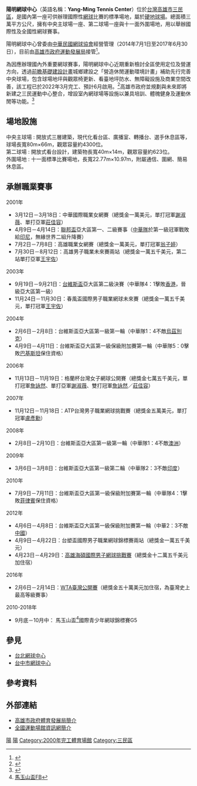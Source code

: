 {{Infobox 體育場館
|image= [[Image:Yangming_Tennis_Center_at_2012_Davis_Cup_Asia&Oceania_Group_I_Relegation_Play-off_Day_1.jpg|300px]]
|stadium_name = 陽明網球中心<br>Yang-Ming Tennis Center
|location = {{ROC}}高雄市三民區澄和路269號
|coordinates = {{coord|22|38|44|N|120|20|18|E|region:TW_type:landmark}}
|broke_ground = 1998年2月7日
|opened = 2000年9月9日
|owner = [[高雄市政府運動發展局|高雄市政府運動發展局]]
|surface = 彈性壓克力面層
|seating_capacity = 中央主球場約4300位<br>第二球場623位
}}

'''陽明網球中心'''（英語名稱：'''Yang-Ming Tennis Center'''）位於[[台灣|台灣]][[高雄市|高雄市]][[三民區|三民區]]，是國內第一座可供辦理國際性[[網球|網球]]比賽的標準場地，屬於[[硬地球場|硬地球場]]。總面積三萬平方公尺，擁有中央主球場一座、第二球場一座與十一面外圍場地，用以舉辦國際性及全國性網球賽事。

陽明網球中心曾委由[[中華民國網球協會|中華民國網球協會]]經營管理（2014年7月1日至2017年6月30日），目前由[[高雄市政府運動發展局|高雄市政府運動發展局]]接管<ref>{{cite |url = https://sports.kcg.gov.tw/ActivitiesDetailC006200.aspx?Cond=f12f71f1-68d6-4de2-b825-14dacbc077b9 |title = 高雄市政府運動發展局公告 |date = 2018-07-27 |access-date = 2018-10-28 |archive-url = https://web.archive.org/web/20181028225949/https://sports.kcg.gov.tw/ActivitiesDetailC006200.aspx?Cond=f12f71f1-68d6-4de2-b825-14dacbc077b9 |archive-date = 2018-10-28 |dead-url = yes }}</ref>。

為因應辦理國內外重要網球賽事，陽明網球中心近期重新檢討全區使用定位及營運方向，透過[[前瞻基礎建設計畫|前瞻基礎建設計畫]]城鄉建設之「營造休閒運動環境計畫」補助先行完善中央球場，包含球場地坪與觀眾椅更新、看臺地坪防水、無障礙設施及商業空間改善，該工程已於2022年3月完工、預計6月啟用。<ref>{{cite |url = https://sports.kcg.gov.tw/FileUploadCategoryListC002120.aspx?CategoryID=6db08f4b-ce6c-4fef-86e4-970a35a6736c |title = 高雄市政府運動發展局資訊公開專區 工程公告 |date = 2022-04-07 |access-date = 2022-04-22}}</ref>高雄市政府並規劃與未來即將新建之三民運動中心整合，增設室內網球場等設施以兼具培訓、體魄健身及運動休閒等功能。<ref>{{cite |url = https://cissearch.kcc.gov.tw/Upload/Attachment/BusinessReport/1390/db879021-01da-4067-9e3a-86eda2380705.pdf |title = 高雄市議會第三屆第七次定期大會 高雄市政府運動發展局業務報告 |date = 2022-04-13 |access-date = 2022-04-22}}</ref>

== 場地設施 ==
;中央主球場 : 開放式三層建築，現代化看台區、廣播室、轉播台、選手休息區等，球場長寬80m×66m，觀眾容量約4300位。
;第二球場 : 開放式看台設計，建築物長寬40m×14m，觀眾容量約623位。
;外圍場地 : 十一面標準比賽場地，長寬22.77m×10.97m，附屬通信、圍網、簡易休息區。

== 承辦職業賽事 ==
2001年
* 3月12日－3月18日：中華國際職業女網賽（總獎金一萬美元，單打冠軍[[謝淑薇|謝淑薇]]、單打亞軍[[莊佳容|莊佳容]]）
* 4月9日－4月14日：[[聯合會杯|聯邦盃]]亞大區第一、二級賽事（[[中華台北|中華隊]]於第一級冠軍戰敗給[[印尼|印尼]]，無緣世界二組升降賽）
* 7月2日－7月8日：高雄職業女網賽（總獎金一萬美元，單打冠軍[[翁子婷|翁子婷]]）
* 7月30日－8月12日：高雄男子職業未來賽兩站（總獎金一萬五千美元，第二站單打亞軍[[王宇佐|王宇佐]]）
2003年
* 9月19日－9月21日：[[台維斯盃|台維斯盃]]亞大區第二級決賽（中華隊4：1擊敗[[香港|香港]]，晉級亞大區第一級）
* 11月24日－11月30日：春風盃國際男子職業網球未來賽（總獎金一萬五千美元，單打冠軍[[王宇佐|王宇佐]]）
2004年
* 2月6日－2月8日：台維斯盃亞大區第一級第一輪（中華隊1：4不敵[[烏茲別克|烏茲別克]]）
* 4月9日－4月11日：台維斯盃亞大區第一級保級附加賽第一輪（中華隊5：0擊敗[[巴基斯坦|巴基斯坦]]保住資格）
2006年
* 11月13日－11月19日：格蘭杯台灣女子網球公開賽（總獎金七萬五千美元，單打冠軍[[詹詠然|詹詠然]]、單打亞軍[[謝淑薇|謝淑薇]]、雙打冠軍[[詹詠然|詹詠然]]／[[莊佳容|莊佳容]]）
2007年
* 11月12日－11月18日：ATP台灣男子職業網球挑戰賽（總獎金五萬美元，單打冠軍[[盧彥勳|盧彥勳]]）
2008年
* 2月8日－2月10日：台維斯盃亞大區第一級第一輪（中華隊1：4不敵[[澳洲|澳洲]]）
2009年
* 3月6日－3月8日：台維斯盃亞大區第一級第二輪（中華隊2：3不敵[[印度|印度]]）
2010年
* 7月9日－7月11日：台維斯盃亞大區第一級保級附加賽第一輪（中華隊4：1擊敗[[菲律賓|菲律賓]]保住資格）
2012年
* 4月6日－4月8日：台維斯盃亞大區第一級保級附加賽第一輪（中華2：3不敵[[中國|中國]]）
* 4月9日－4月22日：台塑盃國際男子職業網球錦標賽兩站（總獎金一萬五千美元）
* 4月23日－4月29日：[[高雄海碩國際男子網球挑戰賽|高雄海碩國際男子網球挑戰賽]]（總獎金十二萬五千美元加住宿）
2016年
* 2月6日－2月14日：[[WTA臺灣公開賽|WTA臺灣公開賽]]（總獎金五十萬美元加住宿，為臺灣史上最高等級賽事）
2010-2018年
* 9月底－10月中： 馬玉山盃<ref>[https://www.facebook.com/greenmaxcup/ 馬玉山盃FB]</ref>國際青少年網球錦標賽G5

== 參見 ==
*[[台北網球中心|台北網球中心]]
*[[台中市網球中心|台中市網球中心]]

== 參考資料 ==
{{reflist}}

== 外部連結 ==
*[https://sports.kcg.gov.tw/StadiumDetailC003100.aspx?Cond=058432f8-1bc0-4874-b9fa-6329098c3036 高雄市政府體育發展局簡介]
*[https://iplay.sa.gov.tw/gyminfo/index/10287 全國運動場館資訊網簡介]

[[Category:台灣網球場|陽]]
[[Category:高雄市體育場地|陽]]
[[Category:2000年完工體育場館|Category:2000年完工體育場館]]
[[Category:三民區|Category:三民區]]